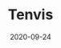 ---
title: Tenvis
tag: MachineFi
status: publish
date: 2020-09-24
slug: Tenvis is a global security camera and device manufacturer founded in 2005 || Ucam partner (China)
website: https://iotex.medium.com/iotex-partners-with-hardware-giant-tenvis-for-fully-private-ip-cameras-9dbfbd923128
twitter:
logo: /img/Tenvis.png
featured_img: https://wp.gcap1.iotex.io/wp-content/uploads/2020/10/tenvis.jpg
telegram:
---